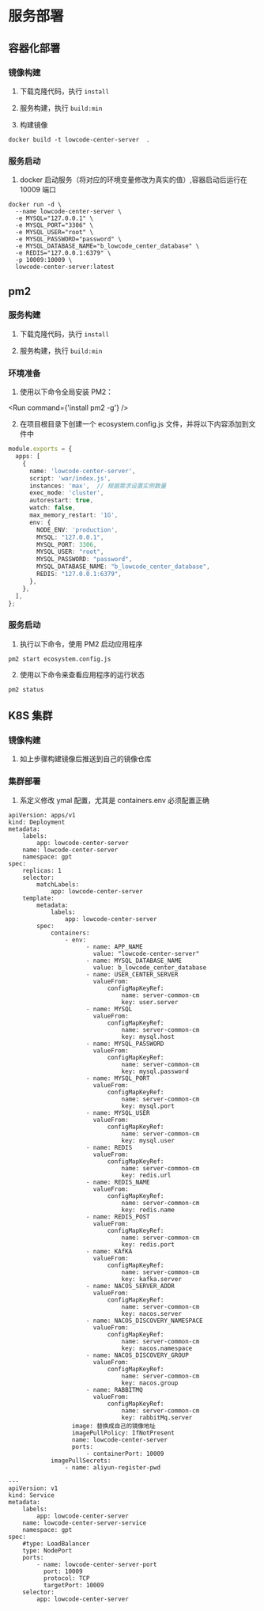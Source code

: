 
# 服务部署
## 容器化部署

### 镜像构建

1. 下载克隆代码，执行 ```install```

<Install />

2. 服务构建，执行 ```build:min```

<BuildMin />

3. 构建镜像

```
docker build -t lowcode-center-server  .
```

### 服务启动

1. docker 启动服务（将对应的环境变量修改为真实的值）,容器启动后运行在 10009 端口

```
docker run -d \
  --name lowcode-center-server \
  -e MYSQL="127.0.0.1" \
  -e MYSQL_PORT="3306" \
  -e MYSQL_USER="root" \
  -e MYSQL_PASSWORD="password" \
  -e MYSQL_DATABASE_NAME="b_lowcode_center_database" \
  -e REDIS="127.0.0.1:6379" \
  -p 10009:10009 \
  lowcode-center-server:latest

```

## pm2

### 服务构建

1. 下载克隆代码，执行 ```install```

<Install />

2. 服务构建，执行 ```build:min```

<BuildMin />

### 环境准备

1. 使用以下命令全局安装 PM2：

<Run command={'install pm2 -g'} />

2. 在项目根目录下创建一个 ecosystem.config.js 文件，并将以下内容添加到文件中

```ts
module.exports = {
  apps: [
    {
      name: 'lowcode-center-server',
      script: 'war/index.js',
      instances: 'max',  // 根据需求设置实例数量
      exec_mode: 'cluster',
      autorestart: true,
      watch: false,
      max_memory_restart: '1G',
      env: {
        NODE_ENV: 'production',
        MYSQL: "127.0.0.1",
        MYSQL_PORT: 3306,
        MYSQL_USER: "root",
        MYSQL_PASSWORD: "password",
        MYSQL_DATABASE_NAME: "b_lowcode_center_database",
        REDIS: "127.0.0.1:6379",
      },
    },
  ],
};
```

### 服务启动

1. 执行以下命令，使用 PM2 启动应用程序

```bin
pm2 start ecosystem.config.js
```

2. 使用以下命令来查看应用程序的运行状态

```bin
pm2 status
```

## K8S 集群

### 镜像构建

1. 如上步骤构建镜像后推送到自己的镜像仓库

### 集群部署

1. 系定义修改 ymal 配置，尤其是 containers.env 必须配置正确

```ymal
apiVersion: apps/v1
kind: Deployment
metadata:
    labels:
        app: lowcode-center-server
    name: lowcode-center-server
    namespace: gpt
spec:
    replicas: 1
    selector:
        matchLabels:
            app: lowcode-center-server
    template:
        metadata:
            labels:
                app: lowcode-center-server
        spec:
            containers:
                - env:
                      - name: APP_NAME
                        value: "lowcode-center-server"
                      - name: MYSQL_DATABASE_NAME
                        value: b_lowcode_center_database
                      - name: USER_CENTER_SERVER
                        valueFrom:
                            configMapKeyRef:
                                name: server-common-cm
                                key: user.server
                      - name: MYSQL
                        valueFrom:
                            configMapKeyRef:
                                name: server-common-cm
                                key: mysql.host
                      - name: MYSQL_PASSWORD
                        valueFrom:
                            configMapKeyRef:
                                name: server-common-cm
                                key: mysql.password
                      - name: MYSQL_PORT
                        valueFrom:
                            configMapKeyRef:
                                name: server-common-cm
                                key: mysql.port
                      - name: MYSQL_USER
                        valueFrom:
                            configMapKeyRef:
                                name: server-common-cm
                                key: mysql.user
                      - name: REDIS
                        valueFrom:
                            configMapKeyRef:
                                name: server-common-cm
                                key: redis.url
                      - name: REDIS_NAME
                        valueFrom:
                            configMapKeyRef:
                                name: server-common-cm
                                key: redis.name
                      - name: REDIS_POST
                        valueFrom:
                            configMapKeyRef:
                                name: server-common-cm
                                key: redis.port
                      - name: KAfKA
                        valueFrom:
                            configMapKeyRef:
                                name: server-common-cm
                                key: kafka.server
                      - name: NACOS_SERVER_ADDR
                        valueFrom:
                            configMapKeyRef:
                                name: server-common-cm
                                key: nacos.server
                      - name: NACOS_DISCOVERY_NAMESPACE
                        valueFrom:
                            configMapKeyRef:
                                name: server-common-cm
                                key: nacos.namespace
                      - name: NACOS_DISCOVERY_GROUP
                        valueFrom:
                            configMapKeyRef:
                                name: server-common-cm
                                key: nacos.group
                      - name: RABBITMQ
                        valueFrom:
                            configMapKeyRef:
                                name: server-common-cm
                                key: rabbitMq.server
                  image: 替换成自己的镜像地址
                  imagePullPolicy: IfNotPresent
                  name: lowcode-center-server
                  ports:
                      - containerPort: 10009
            imagePullSecrets:
                - name: aliyun-register-pwd

---
apiVersion: v1
kind: Service
metadata:
    labels:
        app: lowcode-center-server
    name: lowcode-center-server-service
    namespace: gpt
spec:
    #type: LoadBalancer
    type: NodePort
    ports:
        - name: lowcode-center-server-port
          port: 10009
          protocol: TCP
          targetPort: 10009
    selector:
        app: lowcode-center-server

```

